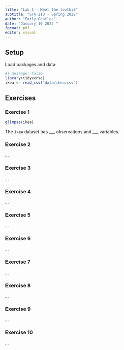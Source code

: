 ```yaml
---
title: "Lab 1 - Meet the toolkit"
subtitle: "STA 210 - Spring 2022"
author: "Emily Gentles"
date: "January 10 2022 "
format: pdf
editor: visual
---
```


## Setup

Load packages and data:

```r
#| message: false
library(tidyverse)
ikea <- read_csv("data/ikea.csv")
```

## Exercises

### Exercise 1

```r
glimpse(ikea)
```

The `ikea` dataset has \_\_\_ observations and \_\_\_ variables.

### Exercise 2

...

### Exercise 3

...

### Exercise 4

...

### Exercise 5

...

### Exercise 6

...

### Exercise 7

...

### Exercise 8

...

### Exercise 9

...

### Exercise 10

...
